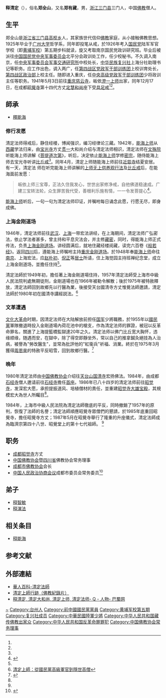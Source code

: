 '''释清定'''（{{bd|1903年|12月16日|1999年|6月22日|catIdx=Qing清}}），俗名'''郑全山'''，又名'''郑有藏'''，男，[[浙江|浙江]][[三门县|三门县]]三门人，中国[[佛教|佛教]]僧人。

== 生平 ==
郑全山是[[浙江省|浙江省]][[三门县|三门县]][[高枧乡|高枧乡]]人，其家族世代信仰[[佛教|佛教]]家庭，从小接触佛教思想。1925年毕业于[[广州大学|广州大学]]哲学系，同年即投笔从戒，於1926年考入[[国民党|国民党]]陆军军官学校（即[[黄埔军校|黄埔军校]]）第五期步科就读，旋又考取南京国民党政训研究班。毕业后被派往[[中国国民党中央军事委员会|中国国民党中央军事委员会]]北平分会政训处工作，任少校秘书。不久调入南京，任[[中央军事委员会军事交通研究所|中央军事委员会军事交通研究所]]中校处长，[[中华民族复兴社|中华民族复兴社]]上海分社助理书记等职务。应工作出色，调入两广，任[[第四战区党政军干部训练团|第四战区党政军干部训练团]]上校训育处长，[[第四战区政治部|第四战区政治部]]上校主任。随即进入重庆，任[[中央高级党政军干部训练团|中央高级党政军干部训练团]]少将政训主任等职务。1941年5月3日前往[[重庆|重庆]][[慈云寺|慈云寺]]，皈依[[释澄一|澄一上师]]出家，同年12月17日，在成都[[昭覺寺|昭覺寺]]第十四代方丈[[释定慧|定慧和尚]]座下受[[具足戒|具足戒]]<ref name="c" /><ref name="b" />。
==師承==
*[[釋能海|釋能海]]

=== 修行发愿 ===
清定法师得戒后，静住经楼，博闻强识，编习经律论三藏。1942年，[[释能海|能海上师]]从[[西藏|西藏]]学法归来，由[[宝光寺|宝光寺]]方丈[[贯一|贯一]]大和尚介绍与清定法师相识，清定法师在[[文殊院|文殊院]]听能海上师讲解《[[菩提道次第|菩提道次第]]》，听后，决定依止[[释能海|能海上师]]学修[[密宗|密宗]]，随侍能海上师去宝光寺听讲[[比丘戒|比丘戒]]<ref name="c" />。同年4月，清定上师随能海上师前往[[近慈寺|近慈寺]]结夏安居。有一天，清定法
师在听完能海上师讲解的[[上师无上供养观行法|上师无上供养观行法]]及[[比丘戒|比丘戒]]后，在能海面前发愿：
<blockquote style="border: 1px solid blue; padding: 2em;">
皈依上师三宝尊，正法久住我发心，世世出家修净戒，自他佛道稳速成。广建三宝转法轮，众生罪苦我代受，善根利乐施有情，一一令发菩提心<ref name="c" >{{cite web |url=http://finance.sina.com.cn/hy/20140620/105019473733.shtml|title=慧日昭昭 覺悟有情  |publisher=新浪網  |accessdate=2014-06-20}}</ref>。
</blockquote>
[[释能海|能海上师]]听后，一句一句为清定法师印证，并嘱咐每日诵念此愿，行愿无尽，即身成佛。

=== 上海金刚道场 ===
1946年，清定法师前往[[武汉|武汉]]、[[上海|上海]]一带宏法讲经，在上海期间，清定法师广弘密法，依止学法者甚多，曾主持和平息灾法会，并主修[[藏密|藏密]]，同时，得能海上师正式传法，负责[[上海金刚道场|上海金刚道场]]。讲经圆满后，就地住藏经楼阅藏，读完六百卷《[[般若经|般若经]]》。返回[[四川|四川]]后，遵能海上师嘱咐主持[[重庆金刚道场|重庆金刚道场]]。於1948年奉[[能海上师|能海上师]]命往[[南京|南京]]、上海宏法，应[[赵朴初|赵朴初]]、[[倪正|倪正]]等[[居士|居士]]所请，住上海觉园主持班禅纪念堂，成立上海金刚道场，並擔任住持<ref name="c" />。

清定法師於1949年初，擔任著上海金剛道場住持，1957年清定法師受上海市中級人民法院判處無期徒刑，金剛道場也在1966年被勒令解散；後於1975年被特赦釋放，清定法師回到故鄉先以行醫為業，後接受天台國清寺方丈惟覺法師邀請，清定法師於1980年初在國清寺講經説法。<ref name="一代高僧">[http://bodhi.takungpao.com.hk/sspt/sramana/2015-03/2936373.html 清定上師：從國民黨高級軍官到隱世高僧]</ref>

=== 文革遭遇 ===
[[文化大革命|文化大革命]]时期，因清定法师在大陆解放前担任[[中华民国国军|国军]]少將職務，於1955年以[[國民黨|國民黨]]軍隊撤退時投入金剛道場內荷花池中的槍支，作為清定法师的罪證，被冠以反革命罪名，關進了上海提籃橋監獄達20年之久。清定法师以佛门比丘宽大胸怀，违缘顺缘，随遇而安，在獄中，除了得空即靜坐外，常以自己的推拿鍼灸絕技為人治病，被譽為"勞改醫生"，並常為批評他的"紅衞兵"祈福、消業。終於在1975年3月獲得[[周恩來|周恩來]]的特赦平反昭雪，回到故鄉行醫。<ref name="b" >{{cite web |url=http://bodhi.takungpao.com.hk/sspt/sramana/2015-03/2936373.html|title= 清定上師：從國民黨高級軍官到隱世高僧|publisher=大公佛教 |accessdate=2015-03-06}}</ref>

=== 晚年 ===
1980年清定法师由[[中国佛教协会|中国佛教协会]]介绍往[[天台山_(浙江)|天台山]][[国清寺|国清寺]]宏扬佛法。1984年，由成都[[石经寺|石经寺]]僧人邀请前往[[石经寺|石经寺]]擔任[[首座|首座]]。1986年已八十四岁的清定法师前往[[昭觉寺|昭觉寺]]，发深宏大愿，承担提振道风、培植僧材的責任，並重建[[昭觉寺|昭觉寺]][[大雄宝殿|大雄宝殿]]，其規模宏大為世人所矚目<ref name="c" />。

1984年，上海市中級人民法院為清定法師徹底的平反，同時撤銷了1957年的原判，恢復了法師的名譽；清定法師順應昭覺寺眾僧們的懇請，於1985年底重回昭覺寺，擔任昭覺寺方丈；1987年5月在昭覺寺舉行了隆重的升座儀式，清定法師成為臨濟宗第四十八世、昭覺堂上的第十七代祖師。 <ref name="一代高僧"/>

== 职务 ==
* [[成都|成都]][[昭觉寺|昭觉寺]]方丈
* [[中国佛教协会|中国佛教协会]]暨[[四川省|四川省]]佛教协会常务理事
* [[成都市佛教协会|成都市佛教协会]]会长
* [[中国人民政治协商会议|中国人民政治协商会议]]成都市委员会常务委员<ref name="A" >{{cite web |url=https://fo.ifeng.com/a/20180622/45034136_0.shtml |title=6月22日 原昭觉寺方丈清定上师圆寂纪念日 |publisher=凤凰网 |accessdate=2018-06-26}}</ref>

== 弟子 ==
* [[释智敏|释智敏]]
* [[释演法|释演法]]

== 相关条目 ==
* [[释能海|释能海]]

== 参考文献==
{{reflist}}

== 外部連結 ==
* [https://www.itsfun.com.tw/清定法師/wiki-8103695 華人百科-清定法師] {{Wayback|url=https://www.itsfun.com.tw/%E6%B8%85%E5%AE%9A%E6%B3%95%E5%B8%AB/wiki-8103695 |date=20190614084828 }}
* [https://www.youtube.com/watch?v=fRPqTLo0Ehk 清定上師行跡（佛教紀錄片）] {{Wayback|url=https://www.youtube.com/watch?v=fRPqTLo0Ehk |date=20190614084802 }}
* [http://www.phoer.net/people/q/qingding.htm 释清定, 清定大和尚, 清定上师, 清定法师- Q - 人物- 巴蜀网 ]

{{中国佛教协会第五届理事会}}

{{Authority control}}
{{DEFAULTSORT:Qing清}}
[[Category:鄭姓|~]]
[[Category:台州人|Category:台州人]]
[[Category:前中國國民黨黨員|Category:前中國國民黨黨員]]
[[Category:黄埔军校第五期|Category:黄埔军校第五期]]
[[Category:复兴社成员|Category:复兴社成员]]
[[Category:中華民國陸軍少將|Category:中華民國陸軍少將]]
[[Category:中华人民共和国藏传佛教出家众|Category:中华人民共和国藏传佛教出家众]]
[[Category:中华人民共和国反革命罪罪犯|Category:中华人民共和国反革命罪罪犯]]
[[Category:中国佛教协会常务理事|Category:中国佛教协会常务理事]]